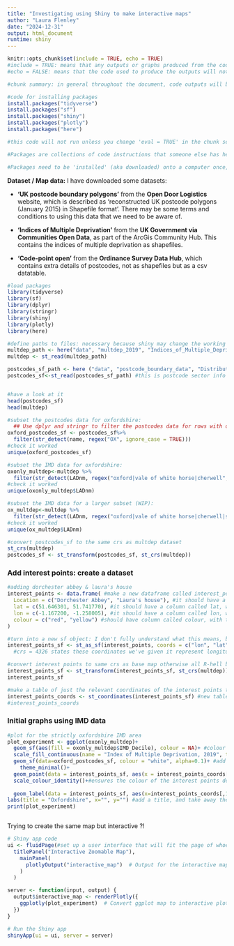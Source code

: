 ```yaml
---
title: "Investigating using Shiny to make interactive maps"
author: "Laura Flenley"
date: "2024-12-31"
output: html_document
runtime: shiny
---
```


```r
knitr::opts_chunk$set(include = TRUE, echo = TRUE)
#include = TRUE: means that any outputs or graphs produced from the code will be shown in the final document
#echo = FALSE: means that the code used to produce the outputs will not be printed in the final document 

#chunk summary: in general throughout the document, code outputs will be shown, but not the code used to produce them: unless specified otherwise in a specific chunk
```

<!--### 1. Install packages--> 

```r
#code for installing packages
install.packages("tidyverse")
install.packages("sf")
install.packages("shiny")
install.packages("plotly")
install.packages("here")

#this code will not run unless you change 'eval = TRUE' in the chunk setup: because I already have the packages installed on my computer, so I do not need to install them each time I run the code. They are included so that anyone else looking to run this code can install the packages if they do not have them installed already.

#Packages are collections of code instructions that someone else has helpfully made, that make it easier to do particular things - like a shortcut. I will use the 'tidyverse' package (has code for plotting graphs) and 'sf' package (has code for making maps alongside the tidyverse package).

#Packages need to be 'installed' (aka downloaded) onto a computer once, but not a second time. 

```

<!-- ### 2.  Load packages and data -->

**Dataset / Map data:** I have downloaded some datasets: 

- **'UK postcode boundary polygons'** from the **Open Door Logistics** website, which is described as 'reconstructed UK postcode polygons (January 2015) in Shapefile format'. There may be some terms and conditions to using this data that we need to be aware of.

- **'Indices of Multiple Deprivation'** from the **UK Government via Communities Open Data**, as part of the ArcGis Community Hub. This contains the indices of multiple deprivation as shapefiles.

- **'Code-point open'** from the **Ordinance Survey Data Hub**, which contains extra details of postcodes, not as shapefiles but as a csv datatable. 

```r
#load packages
library(tidyverse)
library(sf)
library(dplyr)
library(stringr)
library(shiny)
library(plotly)
library(here)

#define paths to files: necessary because shiny may change the working directory. then load the data
multdep_path <- here("data", "multdep_2019", "Indices_of_Multiple_Deprivation_(IMD)_2019", "Indices_of_Multiple_Deprivation_(IMD)_2019.shp")
multdep <- st_read(multdep_path)

postcodes_sf_path <- here ("data", "postcode_boundary_data", "Distribution", "Sectors.shp")
postcodes_sf<-st_read(postcodes_sf_path) #this is postcode sector info


#have a look at it 
head(postcodes_sf)
head(multdep)

#subset the postcodes data for oxfordshire:
  ## Use dplyr and stringr to filter the postcodes data for rows with oxford postcodes: aka observations with 'OX' in them
oxford_postcodes_sf <- postcodes_sf%>%
  filter(str_detect(name, regex("OX", ignore_case = TRUE)))
#check it worked
unique(oxford_postcodes_sf)

#subset the IMD data for oxfordshire:
oxonly_multdep<-multdep %>%
  filter(str_detect(LADnm, regex("oxford|vale of white horse|cherwell", ignore_case = TRUE)))
#check it worked
unique(oxonly_multdep$LADnm)

#subset the IMD data for a larger subset (WIP):
ox_multdep<-multdep %>%
  filter(str_detect(LADnm, regex("oxford|vale of white horse|cherwell|south buckingham|chiltern|wycombe|aylesbury vale|eastleigh|east hampshire|basingstoke and deane|fareham|gosport|^hart$|havant|New forest|portsmouth|rushmoor|southampton|test valley|winchester", ignore_case = TRUE)))
#check it worked
unique(ox_multdep$LADnm)

#convert postcodes_sf to the same crs as multdep dataset
st_crs(multdep)
postcodes_sf <- st_transform(postcodes_sf, st_crs(multdep))

```

### Add interest points: create a dataset

```r
#adding dorchester abbey & laura's house
interest_points <- data.frame( #make a new dataframe called interest_points, which will have in it:
  Location = c("Dorchester Abbey", "Laura's house"), #it should have a column called location, with dorchester abbey & laura's house as rows
  lat = c(51.646301, 51.741770), #it should have a column called lat, with these values (latitude - found on google)
  lon = c(-1.167200, -1.258005), #it should have a column called lon, with these values (longitude - found on google)
  colour = c("red", "yellow") #should have column called colour, with these values
)

#turn into a new sf object: I don't fully understand what this means, but R needs us to do this if we want to mak e the dataset into a map
interest_points_sf <- st_as_sf(interest_points, coords = c("lon", "lat"), crs = 4326)
  #crs = 4326 states these coordinates we've given it represent longitude & latitude on earth's surface

#convert interest points to same crs as base map otherwise all R-hell breaks loose apparently 
interest_points_sf <- st_transform(interest_points_sf, st_crs(multdep))
interest_points_sf

#make a table of just the relevant coordinates of the interest points to add the points to the map
interest_points_coords <- st_coordinates(interest_points_sf) #new table has the coordinates we just put into our interest_points_sf file; but specifically just as numbers rather than some cryptic coding language thing
#interest_points_coords
```

### Initial graphs using IMD data

```r

#plot for the strictly oxfordshire IMD area
plot_experiment <- ggplot(oxonly_multdep)+ 
  geom_sf(aes(fill = oxonly_multdep$IMD_Decile), colour = NA)+ #colour the IMD shapes based on IMD value, and don't give them a border
  scale_fill_continuous(name = "Index of Multiple Deprivation, 2019", type = "viridis", direction = -1)+ #IMD fill should be given a name; filled using the colour palette 'viridis', but so that high values are darker and low values are lighter: this is opposite to how it is usually applied, hence use direction = -1
  geom_sf(data=oxford_postcodes_sf, colour = "white", alpha=0.1)+ #add postcode sectors on top, in white outline
    theme_minimal()+
  geom_point(data = interest_points_sf, aes(x = interest_points_coords[,1], y = interest_points_coords[,2], colour = colour), size = 3, pch = 19) + #add our points of interest, colouring them by the colour stated in the interest points dataset, with size 3 dots, using the data from the table we made (interest_points_sf), and getting the coordinates from the coordinates table we made
  scale_colour_identity()+#ensures the colour of the interest points dots is exactly the same as the colour stated in our table
  
  geom_label(data = interest_points_sf, aes(x=interest_points_coords[,1], y = interest_points_coords[,2], label = Location), size = 3, nudge_y = -6000, nudge_x = 14000, colour = "#770088", label.padding = unit(0.1, "lines"), label.size=0, alpha = 0.5) + #add names to the locations: names should be the 'Location' column from the data table interest_points_sf, using the same coordinates as the points (from the coordinates data interest_points_coords). don't put lines round the outside of labels, make the labels a bit transparent, and move them down and right a bit so they don't overlap the actual points
labs(title = "Oxfordshire", x="", y="") #add a title, and take away the x and y axis names - otherwise it just says X and Y
print(plot_experiment)



```

Trying to create the same map but interactive ?!

```r

# Shiny app code
ui <- fluidPage(#set up a user interface that will fit the page of whoever is viewing it
  titlePanel("Interactive Zoomable Map"),
    mainPanel(
      plotlyOutput("interactive_map")  # Output for the interactive map
    )
  )

server <- function(input, output) {
  output$interactive_map <- renderPlotly({
    ggplotly(plot_experiment)  # Convert ggplot map to interactive plotly map
  })
}

# Run the Shiny app
shinyApp(ui = ui, server = server)



```